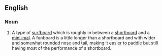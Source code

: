{{wikipedia}}
==English==
===Noun===
{{en-noun}}
# {{surfing}} A type of [[surfboard]] which is roughly in between a [[shortboard]] and a [[mini-mal]].  A funboard is a little longer than a shortboard and with wider and somewhat rounded nose and tail, making it easier to paddle but still having most of the performance of a shortboard.